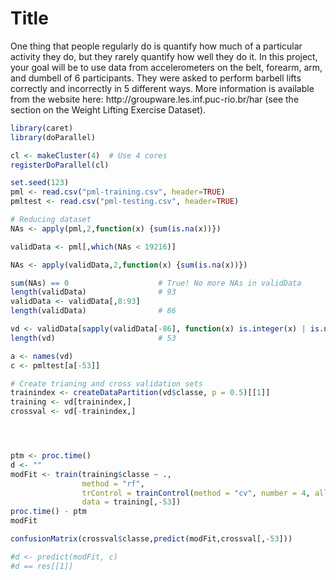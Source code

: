 Title
========================================================

One thing that people regularly do is quantify how much of a particular activity they do, 
but they rarely quantify how well they do it. In this project, your goal will be to use data 
from accelerometers on the belt, forearm, arm, and dumbell of 6 participants. 
They were asked to perform barbell lifts correctly and incorrectly in 5 different ways. 
More information is available from the website here: 
http://groupware.les.inf.puc-rio.br/har (see the section on the Weight Lifting Exercise Dataset). 


```r
library(caret)
library(doParallel)

cl <- makeCluster(4)  # Use 4 cores
registerDoParallel(cl)

set.seed(123)
pml <- read.csv("pml-training.csv", header=TRUE)
pmltest <- read.csv("pml-testing.csv", header=TRUE)

# Reducing dataset
NAs <- apply(pml,2,function(x) {sum(is.na(x))}) 

validData <- pml[,which(NAs < 19216)]

NAs <- apply(validData,2,function(x) {sum(is.na(x))}) 

sum(NAs) == 0                    # True! No more NAs in validData
length(validData)                # 93
validData <- validData[,8:93]
length(validData)                # 86

vd <- validData[sapply(validData[-86], function(x) is.integer(x) | is.numeric(x))] 
length(vd)                       # 53

a <- names(vd)
c <- pmltest[a[-53]]

# Create trianing and cross validation sets
trainindex <- createDataPartition(vd$classe, p = 0.5)[[1]]
training <- vd[trainindex,]
crossval <- vd[-trainindex,]




ptm <- proc.time()
d <- ""
modFit <- train(training$classe ~ .,  
                method = "rf",
                trControl = trainControl(method = "cv", number = 4, allowParallel=T, verboseIter=F), 
                data = training[,-53])
proc.time() - ptm
modFit

confusionMatrix(crossval$classe,predict(modFit,crossval[,-53]))

#d <- predict(modFit, c)
#d == res[[1]]
```

